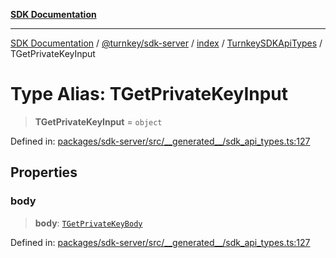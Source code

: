 [**SDK Documentation**](../../../../../../README.mdx)

***

[SDK Documentation](../../../../../../packages.mdx) / [@turnkey/sdk-server](../../../../README.mdx) / [index](../../../README.mdx) / [TurnkeySDKApiTypes](../README.mdx) / TGetPrivateKeyInput

# Type Alias: TGetPrivateKeyInput

> **TGetPrivateKeyInput** = `object`

Defined in: [packages/sdk-server/src/\_\_generated\_\_/sdk\_api\_types.ts:127](https://github.com/tkhq/sdk/blob/fd49bfe86475c8603b3eb385aa101efa36fa32fc/packages/sdk-server/src/__generated__/sdk_api_types.ts#L127)

## Properties

### body

> **body**: [`TGetPrivateKeyBody`](TGetPrivateKeyBody.mdx)

Defined in: [packages/sdk-server/src/\_\_generated\_\_/sdk\_api\_types.ts:127](https://github.com/tkhq/sdk/blob/fd49bfe86475c8603b3eb385aa101efa36fa32fc/packages/sdk-server/src/__generated__/sdk_api_types.ts#L127)
